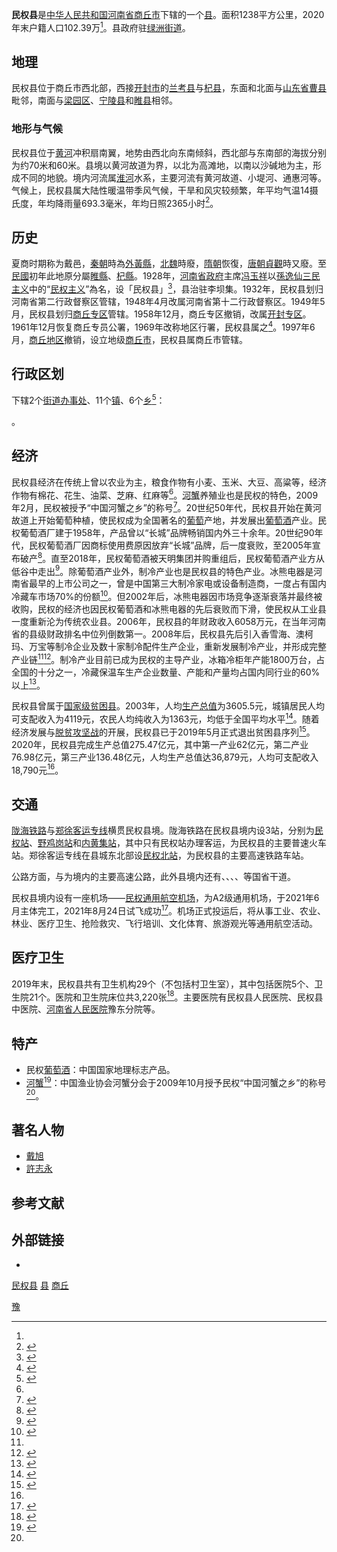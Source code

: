 {{Infobox China County
| county = 民权县
| Photo = 
| Photoname= 
| map = ChinaShangqiuMinquan.png
| map size = 
| Pinyin =
| Belong = [[河南省|河南省]][[商丘市|商丘市]]
| Types = [[县级行政区|县]]
| admincode = 411421
| founded = 1928年
| seat = [[绿洲街道|绿洲街道]]
| officerTitle = 县委书记
| officer = 张团结
| officerTitle2 = 县长
| officer2 = 王静娴
| division = 19
| town= 11
| township = 6
| subdistrict = 2
| dialect= 中原官话
| post code= 476800
| phone code =  370
| carlicense = 豫N
| coordinate =
| area = 1238
| area land =
| area water =
| census yr = 2020
| pop = 102.39万<ref name=stat>{{cite book |author1=河南省统计局 |title=河南统计年鉴2020 |publisher=中国统计出版社 |location=北京 |accessdate=2021-12-07}}</ref>
| density =
| GDP = 275.47亿
| GDPPC = 36,879
| GDP_as_of = 2020<ref name=stat />
| web = http://www.minquan.gov.cn
| web_title  = 民权县人民政府
}}
'''民权县'''是[[中华人民共和国|中华人民共和国]][[河南省|河南省]][[商丘市|商丘市]]下辖的一个[[县|县]]。面积1238平方公里，2020年末户籍人口102.39万<ref name=stat />。县政府驻[[绿洲街道|绿洲街道]]。

== 地理 ==
民权县位于商丘市西北部，西接[[开封市|开封市]]的[[兰考县|兰考县]]与[[杞县|杞县]]，东面和北面与[[山东省|山东省]][[曹县|曹县]]毗邻，南面与[[梁园区|梁园区]]、[[宁陵县|宁陵县]]和[[睢县|睢县]]相邻。

=== 地形与气候 ===
民权县位于[[黄河|黄河]]冲积扇南翼，地势由西北向东南倾斜，西北部与东南部的海拔分别为约70米和60米。县境以黄河故道为界，以北为高滩地，以南以沙碱地为主，形成不同的地貌。境内河流属[[淮河|淮河]]水系，主要河流有黄河故道、小堤河、通惠河等。气候上，民权县属大陆性暖温带季风气候，干旱和风灾较频繁，年平均气温14摄氏度，年均降雨量693.3毫米，年均日照2365小时<ref name=sz>{{cite book |author1=河南省地方史志编委会 |title=河南省志 市地县概况 |date=1995-08 |publisher=河南人民出版社 |location=郑州 |isbn=9787555405665 |accessdate=2021-12-07}}</ref>。

== 历史 ==
夏商时期称为戴邑，[[秦朝|秦朝]]時為[[外黃縣|外黃縣]]，[[北魏|北魏]]時廢，[[隋朝|隋朝]]恢復，[[唐朝|唐朝]][[貞觀|貞觀]]時又廢。至[[中華民國|民國]]初年此地原分屬[[睢縣|睢縣]]、[[杞縣|杞縣]]。1928年，[[河南省政府|河南省政府]]主席[[冯玉祥|冯玉祥]]以[[孫逸仙|孫逸仙]][[三民主义|三民主义]]中的“[[民权主义|民权主义]]”為名，设「民权县」<ref>{{Cite web|url=http://www.xzqh.org/html/2009/0316/14617.html|title=民权县历史沿革|publisher=行政区划网|date=2009-03-16|language=zh-hans|deadurl=yes|archiveurl=https://web.archive.org/web/20110922102432/http://www.xzqh.org/html/2009/0316/14617.html|archivedate=2011-09-22}}</ref>，县治驻李坝集。1932年，民权县划归河南省第二行政督察区管辖，1948年4月改属河南省第十二行政督察区。1949年5月，民权县划归[[商丘专区|商丘专区]]管辖。1958年12月，商丘专区撤销，改属[[开封专区|开封专区]]。1961年12月恢复商丘专员公署，1969年改称地区行署，民权县属之<ref name=his>{{cite book |author1=河南省地方史志编纂委员会 |title=河南省志：区域建置志 地貌山河志 |date=1994-11 |publisher=河南人民出版社 |location=郑州}}</ref>。1997年6月，[[商丘地区|商丘地区]]撤销，设立地级[[商丘市|商丘市]]，民权县属商丘市管辖。

== 行政区划 ==
{{PAGENAMEBASE}}下辖2个[[街道办事处|街道办事处]]、11个[[行政建制镇|镇]]、6个[[乡_(中华人民共和国)|乡]]<ref>{{PRC admin/ref sgc|41/14/21}}</ref>：

{{PRC admin/children|41/14/21}}。

== 经济 ==
民权县经济在传统上曾以农业为主，粮食作物有小麦、玉米、大豆、高粱等，经济作物有棉花、花生、油菜、芝麻、红麻等<ref name=sz />。[[河蟹|河蟹]]养殖业也是民权的特色，2009年2月，民权被授予“中国河蟹之乡”的称号<ref name="#1">{{cite web | language =  | publisher = 中国新闻网 | title = 中国河蟹之乡花落河南民权 | url = http://www.chinanews.com.cn/cj/news/2009/10-28/1935827.shtml | author =  | date = 2009-10-28 | accessdate = 2009-10-29 | archive-date = 2009-11-02 | archive-url = https://web.archive.org/web/20091102054833/http://www.chinanews.com.cn/cj/news/2009/10-28/1935827.shtml | dead-url = no }}</ref>。20世纪50年代，民权县开始在黄河故道上开始葡萄种植，使民权成为全国著名的[[葡萄|葡萄]]产地，并发展出[[葡萄酒|葡萄酒]]产业。民权葡萄酒厂建于1958年，产品曾以“长城”品牌畅销国内外三十余年。20世纪90年代，民权葡萄酒厂因商标使用费原因放弃“长城”品牌，后一度衰败，至2005年宣布破产<ref>{{cite news |title=民权葡萄酒走到岔路口(图) |url=http://news.sina.com.cn/o/2005-08-18/07156719209s.shtml |accessdate=2021-12-11 |work=河南日报 |date=2005-08-18 |archive-date=2021-12-11 |archive-url=https://web.archive.org/web/20211211090900/http://news.sina.com.cn/o/2005-08-18/07156719209s.shtml |dead-url=no }}</ref>。直至2018年，民权葡萄酒被天明集团并购重组后，民权葡萄酒产业方从低谷中走出<ref>{{cite news |author1=闫鹏亮 |title=民权牌葡萄酒并购重组迎“天明” |url=http://www.sqrb.com.cn/sqnews/2018-02/11/content_2548498.htm |accessdate=2021-12-11 |work=商丘日报 |date=2018-02-11 |archive-date=2021-12-11 |archive-url=https://web.archive.org/web/20211211060335/http://www.sqrb.com.cn/sqnews/2018-02/11/content_2548498.htm |dead-url=no }}</ref>。除葡萄酒产业外，制冷产业也是民权县的特色产业。冰熊电器是河南省最早的上市公司之一，曾是中国第三大制冷家电或设备制造商，一度占有国内冷藏车市场70%的份额<ref name=zl>{{cite news |title=民权县转型：贫困县如何逆袭 |url=https://www.yicai.com/news/2238323.html |accessdate=2021-12-11 |work=第一财经日报 |date=2012-11-13 |archive-date=2021-12-11 |archive-url=https://web.archive.org/web/20211211082201/https://www.yicai.com/news/2238323.html |dead-url=no }}</ref>。但2002年后，冰熊电器因市场竞争逐渐衰落并最终被收购，民权的经济也因民权葡萄酒和冰熊电器的先后衰败而下滑，使民权从工业县一度重新沦为传统农业县。2006年，民权县的年财政收入6058万元，在当年河南省的县级财政排名中位列倒数第一。2008年后，民权县先后引入香雪海、澳柯玛、万宝等制冷企业及数十家制冷配件生产企业，重新发展制冷产业，并形成完整产业链<ref name=zl /><ref>{{cite news |author1=王大庆 |author2=丁新伟 |author3=夏远望 |title=民权县域经济发展的观察与思考 从跌倒的“冰熊”到崛起的“冷谷” |url=https://news.dahe.cn/2018/08-26/365184.html |accessdate=2021-12-11 |work=河南日报 |date=2018-08-26 |archive-date=2019-09-05 |archive-url=https://web.archive.org/web/20190905083639/https://news.dahe.cn/2018/08-26/365184.html |dead-url=no }}</ref>。制冷产业目前已成为民权的主导产业，冰箱冷柜年产能1800万台，占全国的十分之一，冷藏保温车生产企业数量、产能和产量均占国内同行业的60%以上<ref>{{cite web |title=民权简介 |url=http://www.minquan.gov.cn/zjxs/xsjj |website=民权县人民政府 |accessdate=2021-12-11 |archive-date=2021-12-11 |archive-url=https://web.archive.org/web/20211211083801/http://www.minquan.gov.cn/zjxs/xsjj |dead-url=no }}</ref>。

民权县曾属于[[国家级贫困县|国家级贫困县]]。2003年，人均[[生产总值|生产总值]]为3605.5元，城镇居民人均可支配收入为4119元，农民人均纯收入为1363元，均低于全国平均水平<ref>{{Cite web|url=http://www.ha.stats.gov.cn/cms/cms/infopub/infopre.jsp?pubtype=D&pubpath=null&infoid=1224810828512539&templetid=1214216645885114&channelcode=A0620010204&userId=10002|title=2003年民权县经济形势分析及2004年预测|publisher=民权县统计局|date=2004-03-11|language=zh-hans|deadurl=yes|archiveurl=https://web.archive.org/web/20150601093801/http://www.ha.stats.gov.cn/cms/cms/infopub/infopre.jsp?pubtype=D&pubpath=null&infoid=1224810828512539&templetid=1214216645885114&channelcode=A0620010204&userId=10002|archivedate=2015-06-01}}</ref>。随着经济发展与[[脱贫攻坚战|脱贫攻坚战]]的开展，民权县已于2019年5月正式退出贫困县序列<ref>{{cite news |author1=祁博 |title=商丘市六县正式退出贫困县序列 |url=http://www.sqrb.com.cn/news/2019-05/10/content_2616461.htm?tdsourcetag=s_pcqq_aiomsg |accessdate=2021-12-10 |work=商丘日报 |date=2019-05-10 |archive-date=2021-12-11 |archive-url=https://web.archive.org/web/20211211060224/http://www.sqrb.com.cn/news/2019-05/10/content_2616461.htm?tdsourcetag=s_pcqq_aiomsg |dead-url=no }}</ref>。2020年，民权县完成生产总值275.47亿元，其中第一产业62亿元，第二产业76.98亿元，第三产业136.48亿元，人均生产总值达36,879元，人均可支配收入18,790元<ref name=stat />。

== 交通 ==
{{rint|cn|rail}}[[陇海铁路|陇海铁路]]与{{rint|cn|rail}}[[郑徐客运专线|郑徐客运专线]]横贯民权县境。陇海铁路在民权县境内设3站，分别为[[民权站|民权站]]、[[野鸡岗站|野鸡岗站]]和[[内黄集站|内黄集站]]，其中只有民权站办理客运，为民权县的主要普速火车站。郑徐客运专线在县城东北部设[[民权北站|民权北站]]，为民权县的主要高速铁路车站。

公路方面，{{China Expwy Name|G30}}与{{China Expwy Name|S82|P=Henan}}为境内的主要高速公路，此外县境内还有{{中国国道名|310}}、{{中国省道名|213|P=河南}}、{{中国省道名|214|P=河南}}、{{中国省道名|216|P=河南}}、{{中国省道名|317|P=河南}}等国省干道。

民权县境内设有一座机场——[[民权通用航空机场|民权通用航空机场]]，为A2级通用机场，于2021年6月主体完工，2021年8月24日试飞成功<ref>{{cite news |title=河南省重点项目民权通用机场试飞成功 |url=http://dxm.hndrc.gov.cn/xmyw/41552.jhtml |accessdate=2021-12-11 |work=河南省重点项目建设网 |date=2021-08-25 |archive-date=2021-12-11 |archive-url=https://web.archive.org/web/20211211155541/http://dxm.hndrc.gov.cn/xmyw/41552.jhtml |dead-url=no }}</ref>。机场正式投运后，将从事工业、农业、林业、医疗卫生、抢险救灾、飞行培训、文化体育、旅游观光等通用航空活动。

== 医疗卫生 ==
2019年末，民权县共有卫生机构29个（不包括村卫生室），其中包括医院5个、卫生院21个。医院和卫生院床位共3,220张<ref>{{cite web |title=民权卫生 |url=http://www.minquan.gov.cn/zjxs/mqws |website=民权县人民政府 |accessdate=2021-12-11 |archive-date=2021-12-11 |archive-url=https://web.archive.org/web/20211211160336/http://www.minquan.gov.cn/zjxs/mqws |dead-url=no }}</ref>。主要医院有民权县人民医院、民权县中医院、[[河南省人民医院|河南省人民医院]]豫东分院等。

== 特产 ==
* 民权[[葡萄酒|葡萄酒]]：中国国家地理标志产品。
* [[河蟹|河蟹]]<ref>{{cite web | language =  | publisher = 大河网-大河报 | title = 民权举行河蟹争霸赛 河蟹王被卖出2.8万天价 | url = http://www.dahe.cn/xwzx/sz/t20091029_1681437.htm | author =  | date = 2009-10-29 | accessdate = 2009-10-29 | archive-date = 2016-03-06 | archive-url = https://web.archive.org/web/20160306140806/http://www.dahe.cn/xwzx/sz/t20091029_1681437.htm | dead-url = no }}</ref>：中国渔业协会河蟹分会于2009年10月授予民权“中国河蟹之乡”的称号<ref name="#1"/>。

== 著名人物 ==
* [[戴旭|戴旭]]
* [[許志永|許志永]]

== 参考文献 ==
{{reflist}}

== 外部链接 ==
* {{Official website|http://www.minquan.gov.cn/|name=民权县人民政府}}

{{民权县行政区划}}
{{商丘市行政区划}}
{{河南行政区划}}
{{国家级贫困县|前}}

[[category:民权县|]]
[[category:商丘区县市|县]]
[[category:河南省县份|商丘]]
[[Category:原国家级贫困县|豫]]